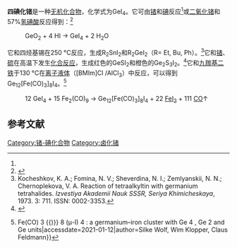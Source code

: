 {{Chembox
| Name = 
| NameEn = 
| ImageFile = GeI4.png
|  ImageSize = 
|  ImageAlt = 
| IUPACName = 
| IUPACNameZh = 
| OtherNames = 
| Section1 = {{Chembox Identifiers
|   CASNo =  13450-95-8
|   CASNo_Ref = {{cascite|correct|CAS}}
|   PubChem = 
|   SMILES =  }}
| Section2 = {{Chembox Properties
| Ge=1 | I=4
|   Appearance = 红色晶体<ref name=syn /><br>（不同温度下的颜色参见此文献<ref name=prop>{{cite journal|journal=Journal of the American Chemical Society|volume=44|issue=12|language=en|issn=0002-7863|date=1922-12|pages=2854–2860|doi=10.1021/ja01433a020|url=https://pubs.acs.org/doi/abs/10.1021/ja01433a020|title=GERMANIUM. IV. GERMANIUM TETRA-IODIDE 1|accessdate=2021-01-12|author=L. M. Dennis, F. E. Hance}}</ref>）
|   Density = 4.32 g·cm<sup>−3</sup>
|   MeltingPt = {{convert|146|C|K}}<ref name=syn />
|   BoilingPt = 
|   SolubleOther = 可溶于非极性溶剂，如[[二硫化碳|二硫化碳]]、[[氯仿|氯仿]]和[[苯|苯]]<ref>{{cite book|last1=Schenk|first1=P.W.|editor1-last=Brauer|editor1-first=Georg|title=Handbook of preparative inorganic chemistry|url=https://archive.org/details/handbookpreparat00brau|date=1963|publisher=Academic Press|isbn=978-0-12-395590-6|page=[https://archive.org/details/handbookpreparat00brau/page/719 719]|edition=Second|ref=SchenkSiGe1963|chapter=12. Silicon and Germanium|doi=10.1016/B978-0-12-395590-6.50020-X}}</ref> }}
| Section3 = {{Chembox Hazards
|   MainHazards = 
|   FlashPt = 
|   Autoignition =  }}
}}

'''四碘化锗'''是一种[[无机化合物|无机化合物]]，化学式为GeI<sub>4</sub>。它可由[[锗|锗]]和[[碘|碘]]反应<ref name=prop />或[[二氧化锗|二氧化锗]]和57%[[氢碘酸|氢碘酸]]反应得到：<ref name=syn>{{cite journal|journal=Journal of the American Chemical Society|volume=54|issue=2|language=en|issn=0002-7863|date=1932-02|pages=621–623|doi=10.1021/ja01341a502|url=https://pubs.acs.org/doi/abs/10.1021/ja01341a502|title=The Preparation of Germanium Tetrabromide and Germanium Tetraiodide|accessdate=2021-01-12|author=A. W. Laubengayer, P. L. Brandt|archive-date=2021-10-20|archive-url=https://web.archive.org/web/20211020040925/https://pubs.acs.org/doi/abs/10.1021/ja01341a502|dead-url=no}}</ref>
: GeO<sub>2</sub> + 4 HI → GeI<sub>4</sub> + 2 H<sub>2</sub>O

它和四烃基锡在250 °C反应，生成R<sub>2</sub>SnI<sub>2</sub>和R<sub>2</sub>GeI<sub>2</sub>（R= Et, Bu, Ph）。<ref>Kocheshkov, K. A.; Fomina, N. V.; Sheverdina, N. I.; Zemlyanskii, N. N.; Chernoplekova, V. A. Reaction of tetraalkyltin with germanium tetrahalides. ''Izvestiya Akademii Nauk SSSR, Seriya Khimicheskaya'', 1973. 3: 711. ISSN: 0002-3353.</ref>它和[[锗|锗]]、[[硫|硫]]在高温下发生[[化合反应|化合反应]]，生成红色的GeSI<sub>2</sub>和橙色的Ge<sub>2</sub>S<sub>3</sub>I<sub>2</sub>。<ref>{{cite journal|journal=Journal of Non-Crystalline Solids|volume=411|language=en|date=2015-03|pages=40–44|doi=10.1016/j.jnoncrysol.2014.09.018|url=https://linkinghub.elsevier.com/retrieve/pii/S0022309314004736|title=Thermal decomposition study of GeSI2 and Ge2S3I2 glassy alloys|accessdate=2021-01-12|author=A.P. Velmuzhov, M.V. Sukhanov, A.D. Plekhovich, A.I. Suchkov, V.S. Shiryaev}}</ref>它和[[九羰基二铁|九羰基二铁]]于130 °C在[[离子液体|离子液体]]（[BMIm]Cl<!-- 1-丁基-3-甲基咪唑鎓氯化物 -->/AlCl<sub>3</sub>）中反应，可以得到Ge<sub>12</sub>[Fe(CO)<sub>3</sub>]<sub>8</sub>I<sub>4</sub>。<ref>{{cite journal|journal=Chemical Communications|volume=54|issue=10|language=en|issn=1359-7345|date=2018|pages=1217–1220|doi=10.1039/C7CC08091C|url=http://xlink.rsc.org/?DOI=C7CC08091C|title=Ge 12 {{(}}Fe(CO) 3 {{)}} 8 (μ-I) 4 : a germanium–iron cluster with Ge 4 , Ge 2 and Ge units|accessdate=2021-01-12|author=Silke Wolf, Wim Klopper, Claus Feldmann}}</ref>
: 12 GeI<sub>4</sub> + 15 Fe<sub>2</sub>(CO)<sub>9</sub> → Ge<sub>12</sub>[Fe(CO)<sub>3</sub>]<sub>8</sub>I<sub>4</sub> + 22 [[碘化亚铁|FeI<sub>2</sub>]] + 111 [[一氧化碳|CO]]↑

==参考文献==
{{reflist}}

{{锗化合物}}
{{碘化物}}

[[Category:锗-碘化合物|Category:锗-碘化合物]]
[[Category:卤化锗|Category:卤化锗]]